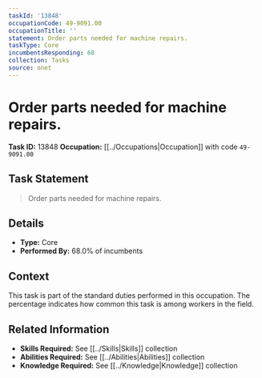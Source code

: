 ```yaml
---
taskId: '13848'
occupationCode: 49-9091.00
occupationTitle: ''
statement: Order parts needed for machine repairs.
taskType: Core
incumbentsResponding: 68
collection: Tasks
source: onet
---
```

# Order parts needed for machine repairs.

**Task ID:** 13848
**Occupation:** [[../Occupations|Occupation]] with code `49-9091.00`

## Task Statement

> Order parts needed for machine repairs.

## Details

- **Type:** Core
- **Performed By:** 68.0% of incumbents

## Context

This task is part of the standard duties performed in this occupation. The percentage indicates how common this task is among workers in the field.

## Related Information

- **Skills Required:** See [[../Skills|Skills]] collection
- **Abilities Required:** See [[../Abilities|Abilities]] collection
- **Knowledge Required:** See [[../Knowledge|Knowledge]] collection
